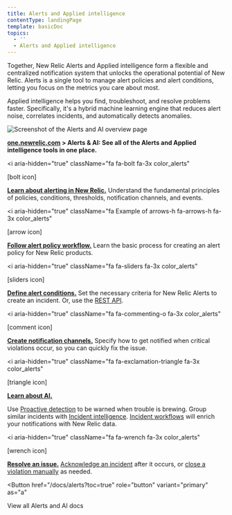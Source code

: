 ```yaml
---
title: Alerts and Applied intelligence
contentType: landingPage
template: basicDoc
topics:
  - ''
  - Alerts and Applied intelligence
---
```


Together, New Relic Alerts and Applied intelligence form a flexible and centralized notification system that unlocks the operational potential of New Relic. Alerts is a single tool to manage alert policies and alert conditions, letting you focus on the metrics you care about most.

Applied intelligence helps you find, troubleshoot, and resolve problems faster. Specifically, it's a hybrid machine learning engine that reduces alert noise, correlates incidents, and automatically detects anomalies.

![Screenshot of the Alerts and AI overview page](https://docs-staging.newrelic.com/sites/default/files/thumbnails/image/alerts-ai.png "alerts-ai.png")

**[one.newrelic.com](https://one.newrelic.com) > Alerts & AI: See all of the Alerts and Applied intelligence tools in one place.**

<i
  aria-hidden="true"
  className="fa fa-bolt fa-3x color_alerts"
>
  \[bolt icon]
</i>

[**Learn about alerting in New Relic.**](/docs/alerts/new-relic-alerts/getting-started/alerting-new-relic) Understand the fundamental principles of policies, conditions, thresholds, notification channels, and events.

<i
  aria-hidden="true"
  className="fa Example of arrows-h fa-arrows-h fa-3x color_alerts"
>
  \[arrow icon]
</i>

[**Follow alert policy workflow.**](/docs/alerts/new-relic-alerts/configuring-alert-policies/alert-policy-workflow) Learn the basic process for creating an alert policy for New Relic products.

<i
  aria-hidden="true"
  className="fa fa-sliders fa-3x color_alerts"
>
  \[sliders icon]
</i>

[**Define alert conditions.**](/docs/alerts/new-relic-alerts/configuring-alert-policies/define-alert-conditions) Set the necessary criteria for New Relic Alerts to create an incident. Or, use the [REST API](/docs/alerts/new-relic-alerts/rest-api-alerts).

<i
  aria-hidden="true"
  className="fa fa-commenting-o fa-3x color_alerts"
>
  \[comment icon]
</i>

[**Create notification channels.**](/docs/alerts/new-relic-alerts/managing-notification-channels/notification-channels-controlling-where-send-alerts) Specify how to get notified when critical violations occur, so you can quickly fix the issue.

<i
  aria-hidden="true"
  className="fa  fa-exclamation-triangle fa-3x color_alerts"
>
  \[triangle icon]
</i>

[**Learn about AI.**](/docs/alerts/new-relic-alerts/reviewing-alert-incidents)

Use [Proactive detection](/docs/alerts-applied-intelligence/applied-intelligence/proactive-detection/proactive-detection-new-relic-ai) to be warned when trouble is brewing. Group similar incidents with [Incident intelligence](/docs/alerts-applied-intelligence/incident-intelligence/get-started-incident-intelligence). [Incident workflows](/docs/alerts-applied-intelligence/applied-intelligence/incident-workflows/enhance-notifications-incident-workflows) will enrich your notifications with New Relic data.

<i
  aria-hidden="true"
  className="fa  fa-wrench fa-3x color_alerts"
>
  \[wrench icon]
</i>

[**Resolve an issue.**](/docs/alerts/new-relic-alerts/reviewing-alert-incidents) [Acknowledge an incident](/docs/alerts/new-relic-alerts/reviewing-alert-incidents/acknowledge-alert-incidents) after it occurs, or [close a violation manually](/docs/alerts/new-relic-alerts/reviewing-alert-incidents/close-violations-manually) as needed.

<Button
  href="/docs/alerts?toc=true"
  role="button"
  variant="primary"
  as="a"
>
  View all Alerts and AI docs
</Button>
